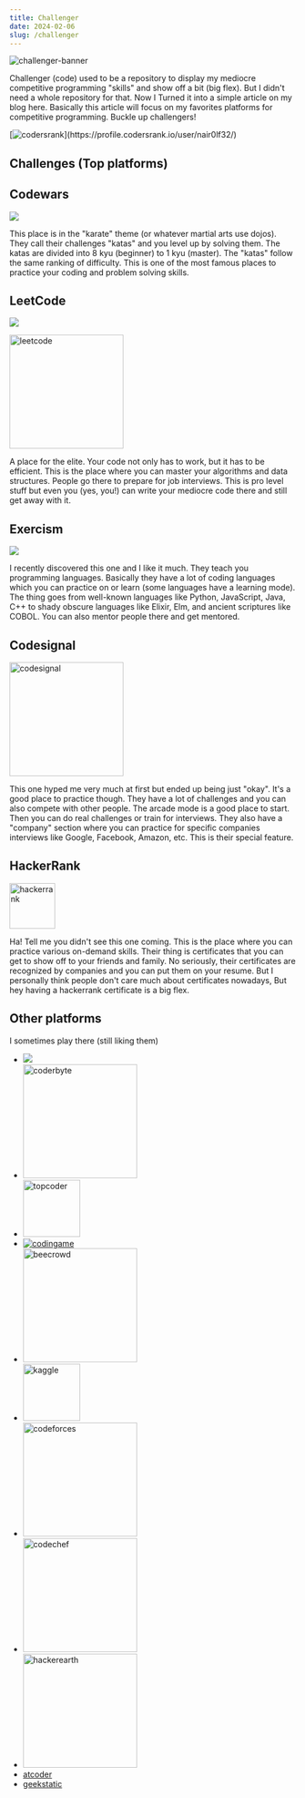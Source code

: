 ```yaml
---
title: Challenger
date: 2024-02-06
slug: /challenger
---
```



![challenger-banner](/images/challenger.jpg)

Challenger (code) used to be a repository to display my mediocre competitive programming "skills" and show off a bit (big flex).
But I didn't need a whole repository for that. Now I Turned it into a simple article on my blog here.
Basically this article will focus on my favorites platforms for competitive programming. Buckle up challengers!

[![codersrank](https://cr-ss-service.azurewebsites.net/api/ScreenShot?widget=summary&username=nair0lf32&width=10&branding=false&badges=0&style=--header-bg-color:%23000")](https://profile.codersrank.io/user/nair0lf32/)

## Challenges (Top platforms)

## Codewars

[![](https://www.codewars.com/users/nair0lf32/badges/large)](https://www.codewars.com/users/nair0lf32)

This place is in the "karate" theme (or whatever martial arts use dojos). They call their challenges "katas"
and you level up by solving them. The katas are divided into 8 kyu (beginner) to 1 kyu (master).
The "katas" follow the same ranking of difficulty. This is one of the most famous places to practice your
coding and problem solving skills.

## LeetCode

[![](https://leetcode.com/nairolf32/)](https://leetcode.com/nairolf32/)


<a href="https://leetcode.com/nairolf32/"> <img src="https://assets.leetcode.com/static_assets/public/webpack_bundles/images/logo-dark.e99485d9b.svg" alt="leetcode" width="200"/> </a>

A place for the elite. Your code not only has to work, but it has to be efficient.
This is the place where you can master your algorithms and data structures.
People go there to prepare for job interviews. This is pro level stuff but even you (yes, you!)
can write your mediocre code there and still get away with it.


## Exercism

[![](https://assets.exercism.org/assets/icons/exercism-with-logo-black-12752bd7fcf6862ba8ad7a2b75e21a9b2409d7fd.svg
)](https://exercism.org/)

I recently discovered this one and I like it much. They teach you programming languages.
Basically they have a lot of coding languages which you can practice on or learn (some languages have
a learning mode). The thing goes from well-known languages like Python, JavaScript, Java, C++ to shady
obscure languages like Elixir, Elm, and ancient scriptures like COBOL. You can also mentor people there
and get mentored.


## Codesignal

<a href="https://app.codesignal.com/profile/nairolf32/overview"> <img src="https://app.codesignal.com/img/logos/logo_white.svg" alt="codesignal" width="200"/> </a>

This one hyped me very much at first but ended up being just "okay".
It's a good place to practice though. They have a lot of challenges and you can also
compete with other people. The arcade mode is a good place to start. Then you can do real challenges
or train for interviews. They also have a "company" section where you can practice for specific companies
interviews like Google, Facebook, Amazon, etc. This is their special feature.

## HackerRank

<a href="https://www.hackerrank.com/nair0lf32"> <img src="https://hrcdn.net/fcore/assets/work/header/hackerrank_logo-21e2867566.svg" alt="hackerrank" width="80"/> </a>

Ha! Tell me you didn't see this one coming. This is the place where you can practice various on-demand
skills. Their thing is certificates that you can get to show off to your friends and family. No seriously,
their certificates are recognized by companies and you can put them on your resume. But I personally think
people don't care much about certificates nowadays, But hey having a hackerrank certificate is a big flex.



## Other platforms

I sometimes play there (still liking them)

- [![](https://projecteuler.net/profile/nairolf32.png)](https://projecteuler.net/)
- <a href="https://coderbyte.com/profile/nairolf32"> <img src="https://coderbytestaticimages.s3.amazonaws.com/consumer-v2/nav/coderbyte_logo_digital_multi_light.png" alt="coderbyte" width="200"/> </a>
- <a href="https://www.topcoder.com/members/nairolf32"> <img src="https://uni-nav.topcoder.com/v1/assets/logo.min.svg" alt="topcoder" width="100"/> </a>
- <a href="https://www.codingame.com/profile/2a8066199551bbb0ab8497876d1381cc2842444"> <img src="https://www.codingame.com/blog/wp-content/uploads/2016/11/logo_codingame_hud.png" alt="codingame"/> </a>
- <a href="https://www.beecrowd.com.br/judge/en/profile/776503"> <img src="https://beecrowd.io/wp-content/uploads/2021/08/beecrowd__roxoHorClean-small-PNG-1.png" alt="beecrowd" width="200"/> </a>
- <a href="https://www.kaggle.com/florianedemessi"> <img src="https://www.kaggle.com/static/images/site-logo.svg" alt="kaggle" width="100" /> </a>
- <a href="https://codeforces.com/profile/nairolf32"> <img src="https://codeforces.org/s/22580/images/codeforces-sponsored-by-ton.png" alt="codeforces" width="200"/> </a>
- <a href="https://www.codechef.com/users/nairolf32/"> <img src="https://cdn.codechef.com/images/cc-logo.svg" alt="codechef" width="200"/> </a>
- <a href="https://www.hackerearth.com/@florianedem"> <img src="https://blog-c7ff.kxcdn.com/blog/wp-content/uploads/2022/01/he-logo.svg" alt="hackerearth" width="200"/> </a>
- [atcoder](https://atcoder.jp/users/nairolf32)
- [geekstatic](https://app.geektastic.com/dashboard)

